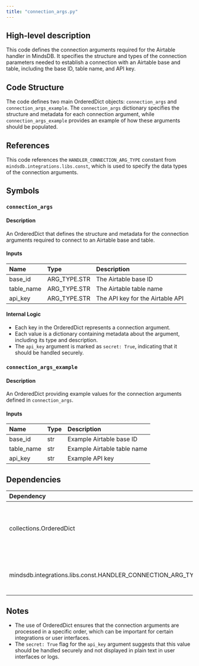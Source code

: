 ```yaml
---
title: "connection_args.py"
---
```


## High-level description
This code defines the connection arguments required for the Airtable handler in MindsDB. It specifies the structure and types of the connection parameters needed to establish a connection with an Airtable base and table, including the base ID, table name, and API key.

## Code Structure
The code defines two main OrderedDict objects: `connection_args` and `connection_args_example`. The `connection_args` dictionary specifies the structure and metadata for each connection argument, while `connection_args_example` provides an example of how these arguments should be populated.

## References
This code references the `HANDLER_CONNECTION_ARG_TYPE` constant from `mindsdb.integrations.libs.const`, which is used to specify the data types of the connection arguments.

## Symbols

### `connection_args`
#### Description
An OrderedDict that defines the structure and metadata for the connection arguments required to connect to an Airtable base and table.

#### Inputs
| Name | Type | Description |
|:-----|:-----|:------------|
| base_id | ARG_TYPE.STR | The Airtable base ID |
| table_name | ARG_TYPE.STR | The Airtable table name |
| api_key | ARG_TYPE.STR | The API key for the Airtable API |

#### Internal Logic
- Each key in the OrderedDict represents a connection argument.
- Each value is a dictionary containing metadata about the argument, including its type and description.
- The `api_key` argument is marked as `secret: True`, indicating that it should be handled securely.

### `connection_args_example`
#### Description
An OrderedDict providing example values for the connection arguments defined in `connection_args`.

#### Inputs
| Name | Type | Description |
|:-----|:-----|:------------|
| base_id | str | Example Airtable base ID |
| table_name | str | Example Airtable table name |
| api_key | str | Example API key |

## Dependencies
| Dependency | Purpose |
|:-----------|:--------|
| collections.OrderedDict | Used to create ordered dictionaries for connection arguments |
| mindsdb.integrations.libs.const.HANDLER_CONNECTION_ARG_TYPE | Provides constants for argument types |

## Notes
- The use of OrderedDict ensures that the connection arguments are processed in a specific order, which can be important for certain integrations or user interfaces.
- The `secret: True` flag for the `api_key` argument suggests that this value should be handled securely and not displayed in plain text in user interfaces or logs.